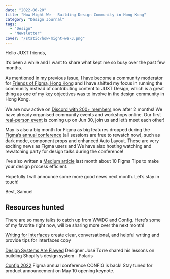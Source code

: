 ```yaml
---
date: "2022-06-20"
title: "How Might We - Building Design Community in Hong Kong"
category: "Design Journal"
tags:
  - "Design"
  - "Newsletter"
cover: "/static/how-might-we-3.png"
---
```



Hello JUXT friends,

It’s been a while and I want to share what kept me so busy over the past few months.

As mentioned in my previous issue, I have become a community moderator for [Friends of Figma, Hong Kong](https://friends.figma.com/hong-kong/) and I have shifted my focus in running the community instead of contributing content to JUXT Design, which is a great thing as one of my key objectives was to involve in the design community in Hong Kong.

We are now active on [Discord with 200+ members](https://discord.com/invite/GAsmtRps6G) now after 2 months! We have already organised community events and workshops online. Our first [real-person event](https://friends.figma.com/events/details/figma-hong-kong-presents-fof-hk-summer-party/) is coming up on Jun 30, join us and let’s meet each other!


May is also a big month for Figma as big features dropped during the [Figma’s annual conference](https://config.figma.com/events/figma-config-2022/agenda) (all sessions are free to rewatch now), such as dark mode, component props and enhanced Auto Layout. These are very exciting news as Figma users and We have also hosting watching and rewatching party for design talks during the conference!

I’ve also written a [Medium article](https://medium.com/friends-of-figma-hong-kong/10%E5%80%8B%E4%BD%BF%E7%94%A8-figma-%E5%BF%83%E5%BE%97-%E8%AE%93%E4%BD%A0%E7%9A%84%E8%A8%AD%E8%A8%88%E4%BA%8B%E5%8D%8A%E5%8A%9F%E5%80%8D-9eba59bafca6) last month about 10 Figma Tips to make your design process efficient.


Hopefully I will announce some more good news next month. Let’s stay in touch!

Best,
Samuel

## Resources hunted
There are so many talks to catch up from WWDC and Config. Here’s some of my favorite right now, will be sharing more over the next month!

[Writing for Interfaces](https://juxtdesign.cc/resources/writing-for-interfaces/)
create clear, conversational, and helpful writing and provide tips for interfaces copy

[Design Systems Are Flawed](https://juxtdesign.cc/resources/design-systems-are-flawed/)
Designer José Torre shared his lessons on building Shopify’s design system - Polaris

[Config 2022](https://juxtdesign.cc/resources/config-2022/)
Figma annual conference CONFIG is back! Stay tuned for product announcement on May 10 opening keynote.
